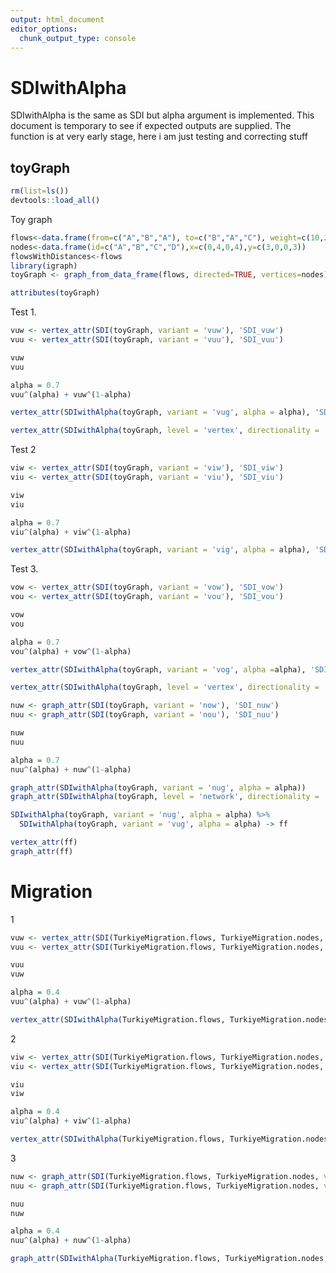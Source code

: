 ```yaml
---
output: html_document
editor_options: 
  chunk_output_type: console
---
```

# SDIwithAlpha

SDIwithAlpha is the same as SDI but alpha argument is implemented.  This document is temporary to see if expected outputs are supplied. The function is at very early stage, here i am just testing and correcting stuff



## toyGraph
```r
rm(list=ls())
devtools::load_all()
```


Toy graph
```r
flows<-data.frame(from=c("A","B","A"), to=c("B","A","C"), weight=c(10,20,5))
nodes<-data.frame(id=c("A","B","C","D"),x=c(0,4,0,4),y=c(3,0,0,3))
flowsWithDistances<-flows
library(igraph)
toyGraph <- graph_from_data_frame(flows, directed=TRUE, vertices=nodes)

attributes(toyGraph)
```



Test 1.

```r
vuw <- vertex_attr(SDI(toyGraph, variant = 'vuw'), 'SDI_vuw')
vuu <- vertex_attr(SDI(toyGraph, variant = 'vuu'), 'SDI_vuu')

vuw
vuu

alpha = 0.7
vuu^(alpha) + vuw^(1-alpha)
```

```r
vertex_attr(SDIwithAlpha(toyGraph, variant = 'vug', alpha = alpha), 'SDI_vug')

vertex_attr(SDIwithAlpha(toyGraph, level = 'vertex', directionality = 'undirected', weight.use = 'generalized', alpha = alpha), 'SDI_vug')
```


Test 2

```r
viw <- vertex_attr(SDI(toyGraph, variant = 'viw'), 'SDI_viw')
viu <- vertex_attr(SDI(toyGraph, variant = 'viu'), 'SDI_viu')

viw
viu

alpha = 0.7
viu^(alpha) + viw^(1-alpha)
```

```r
vertex_attr(SDIwithAlpha(toyGraph, variant = 'vig', alpha = alpha), 'SDI_vig')
```

Test 3.

```r
vow <- vertex_attr(SDI(toyGraph, variant = 'vow'), 'SDI_vow')
vou <- vertex_attr(SDI(toyGraph, variant = 'vou'), 'SDI_vou')

vow
vou

alpha = 0.7
vou^(alpha) + vow^(1-alpha)
```

```r
vertex_attr(SDIwithAlpha(toyGraph, variant = 'vog', alpha =alpha), 'SDI_vog')

vertex_attr(SDIwithAlpha(toyGraph, level = 'vertex', directionality = 'out', weight.use = 'generalized', alpha =alpha), 'SDI_vog')
```


```r
nuw <- graph_attr(SDI(toyGraph, variant = 'now'), 'SDI_nuw')
nuu <- graph_attr(SDI(toyGraph, variant = 'nou'), 'SDI_nuu')

nuw
nuu

alpha = 0.7
nuu^(alpha) + nuw^(1-alpha)
```

```r
graph_attr(SDIwithAlpha(toyGraph, variant = 'nug', alpha = alpha))
graph_attr(SDIwithAlpha(toyGraph, level = 'network', directionality = 'undirected', weight.use = 'generalized', alpha = alpha))
```



```r
SDIwithAlpha(toyGraph, variant = 'nug', alpha = alpha) %>% 
  SDIwithAlpha(toyGraph, variant = 'vug', alpha = alpha) -> ff

vertex_attr(ff)
graph_attr(ff)
```

# Migration

1
```r
vuw <- vertex_attr(SDI(TurkiyeMigration.flows, TurkiyeMigration.nodes, variant="vuw"), 'SDI_vuw')
vuu <- vertex_attr(SDI(TurkiyeMigration.flows, TurkiyeMigration.nodes, variant="vuu"), 'SDI_vuu')

vuu
vuw

alpha = 0.4
vuu^(alpha) + vuw^(1-alpha)
```

```r
vertex_attr(SDIwithAlpha(TurkiyeMigration.flows, TurkiyeMigration.nodes, variant = 'vug', alpha = alpha),'SDI_vug')
```
2

```r
viw <- vertex_attr(SDI(TurkiyeMigration.flows, TurkiyeMigration.nodes, variant="viw"), 'SDI_viw')
viu <- vertex_attr(SDI(TurkiyeMigration.flows, TurkiyeMigration.nodes, variant="viu"), 'SDI_viu')

viu
viw

alpha = 0.4
viu^(alpha) + viw^(1-alpha)
```

```r
vertex_attr(SDIwithAlpha(TurkiyeMigration.flows, TurkiyeMigration.nodes, variant = 'vig', alpha = alpha),'SDI_vig')
```
3

```r
nuw <- graph_attr(SDI(TurkiyeMigration.flows, TurkiyeMigration.nodes, variant="nuw"), 'SDI_nuw')
nuu <- graph_attr(SDI(TurkiyeMigration.flows, TurkiyeMigration.nodes, variant="nuu"), 'SDI_nuu')

nuu
nuw

alpha = 0.4
nuu^(alpha) + nuw^(1-alpha)
```

```r
graph_attr(SDIwithAlpha(TurkiyeMigration.flows, TurkiyeMigration.nodes, variant = 'nug', alpha = alpha),'SDI_nug')
```




